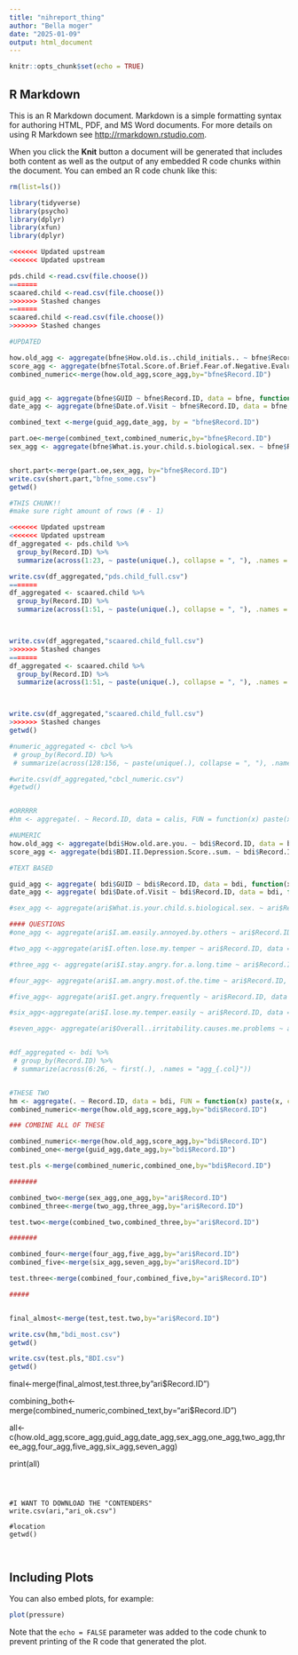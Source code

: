 ```yaml
---
title: "nihreport_thing"
author: "Bella moger"
date: "2025-01-09"
output: html_document
---
```


```r
knitr::opts_chunk$set(echo = TRUE)
```

## R Markdown

This is an R Markdown document. Markdown is a simple formatting syntax for authoring HTML, PDF, and MS Word documents. For more details on using R Markdown see <http://rmarkdown.rstudio.com>.

When you click the **Knit** button a document will be generated that includes both content as well as the output of any embedded R code chunks within the document. You can embed an R code chunk like this:

```r

rm(list=ls())

library(tidyverse)
library(psycho)
library(dplyr)
library(xfun)
library(dplyr)

<<<<<<< Updated upstream
<<<<<<< Updated upstream

pds.child <-read.csv(file.choose())
=======
scaared.child <-read.csv(file.choose())
>>>>>>> Stashed changes
=======
scaared.child <-read.csv(file.choose())
>>>>>>> Stashed changes

```



```r

#UPDATED

how.old_agg <- aggregate(bfne$How.old.is..child_initials.. ~ bfne$Record.ID, data = bfne, sum)
score_agg <- aggregate(bfne$Total.Score.of.Brief.Fear.of.Negative.Evaluation ~ bfne$Record.ID, data = bfne, sum)
combined_numeric<-merge(how.old_agg,score_agg,by="bfne$Record.ID")


guid_agg <- aggregate(bfne$GUID ~ bfne$Record.ID, data = bfne, function(x) paste(x, collapse = ","))
date_agg <- aggregate(bfne$Date.of.Visit ~ bfne$Record.ID, data = bfne, function(x) paste(x, collapse = ","))

combined_text <-merge(guid_agg,date_agg, by = "bfne$Record.ID")

part.oe<-merge(combined_text,combined_numeric,by="bfne$Record.ID")
sex_agg <- aggregate(bfne$What.is.your.child.s.biological.sex. ~ bfne$Record.ID, data = bfne, function(x) paste(x, collapse = ","))


short.part<-merge(part.oe,sex_agg, by="bfne$Record.ID")
write.csv(short.part,"bfne_some.csv")
getwd()

```

```r

#THIS CHUNK!!
#make sure right amount of rows (# - 1)

<<<<<<< Updated upstream
<<<<<<< Updated upstream
df_aggregated <- pds.child %>%
  group_by(Record.ID) %>%
  summarize(across(1:23, ~ paste(unique(.), collapse = ", "), .names = "agg_{.col}"))

write.csv(df_aggregated,"pds.child_full.csv")
=======
df_aggregated <- scaared.child %>%
  group_by(Record.ID) %>%
  summarize(across(1:51, ~ paste(unique(.), collapse = ", "), .names = "agg_{.col}"))



write.csv(df_aggregated,"scaared.child_full.csv")
>>>>>>> Stashed changes
=======
df_aggregated <- scaared.child %>%
  group_by(Record.ID) %>%
  summarize(across(1:51, ~ paste(unique(.), collapse = ", "), .names = "agg_{.col}"))



write.csv(df_aggregated,"scaared.child_full.csv")
>>>>>>> Stashed changes
getwd()

#numeric_aggregated <- cbcl %>%
 # group_by(Record.ID) %>%
 # summarize(across(128:156, ~ paste(unique(.), collapse = ", "), .names = "agg_{.col}"))

#write.csv(df_aggregated,"cbcl_numeric.csv")
#getwd()


#ORRRRR
#hm <- aggregate(. ~ Record.ID, data = calis, FUN = function(x) paste(x, collapse = ", "))


```





```r
#NUMERIC
how.old_agg <- aggregate(bdi$How.old.are.you. ~ bdi$Record.ID, data = bdi, sum)
score_agg <- aggregate(bdi$BDI.II.Depression.Score..sum. ~ bdi$Record.ID, data = bdi, sum)

```


```r
#TEXT BASED

guid_agg <- aggregate( bdi$GUID ~ bdi$Record.ID, data = bdi, function(x) paste(x, collapse = ","))
date_agg <- aggregate( bdi$Date.of.Visit ~ bdi$Record.ID, data = bdi, function(x) paste(x, collapse = ","))

#sex_agg <- aggregate(ari$What.is.your.child.s.biological.sex. ~ ari$Record.ID, data = ari, function(x) paste(x, collapse = ","))
```


```r

#### QUESTIONS
#one_agg <- aggregate(ari$I.am.easily.annoyed.by.others ~ ari$Record.ID, data = ari, function(x) paste(x, collapse = ","))

#two_agg <-aggregate(ari$I.often.lose.my.temper ~ ari$Record.ID, data = ari, function(x) paste(x, collapse = ","))

#three_agg <- aggregate(ari$I.stay.angry.for.a.long.time ~ ari$Record.ID, data = ari, function(x) paste(x, collapse = ","))

#four_agg<- aggregate(ari$I.am.angry.most.of.the.time ~ ari$Record.ID, data = ari, function(x) paste(x, collapse = ","))

#five_agg<- aggregate(ari$I.get.angry.frequently ~ ari$Record.ID, data = ari, function(x) paste(x, collapse = ","))

#six_agg<-aggregate(ari$I.lose.my.temper.easily ~ ari$Record.ID, data = ari, function(x) paste(x, collapse = ","))

#seven_agg<- aggregate(ari$Overall..irritability.causes.me.problems ~ ari$Record.ID, data = ari, function(x) paste(x, collapse = ","))


#df_aggregated <- bdi %>%
 # group_by(Record.ID) %>%
 # summarize(across(6:26, ~ first(.), .names = "agg_{.col}"))


#THESE TWO
hm <- aggregate(. ~ Record.ID, data = bdi, FUN = function(x) paste(x, collapse = ", "))
combined_numeric<-merge(how.old_agg,score_agg,by="bdi$Record.ID")


```


```r
### COMBINE ALL OF THESE

combined_numeric<-merge(how.old_agg,score_agg,by="bdi$Record.ID")
combined_one<-merge(guid_agg,date_agg,by="bdi$Record.ID")

test.pls <-merge(combined_numeric,combined_one,by="bdi$Record.ID")

#######

combined_two<-merge(sex_agg,one_agg,by="ari$Record.ID")
combined_three<-merge(two_agg,three_agg,by="ari$Record.ID")

test.two<-merge(combined_two,combined_three,by="ari$Record.ID")

#######

combined_four<-merge(four_agg,five_agg,by="ari$Record.ID")
combined_five<-merge(six_agg,seven_agg,by="ari$Record.ID")

test.three<-merge(combined_four,combined_five,by="ari$Record.ID")

#####


final_almost<-merge(test,test.two,by="ari$Record.ID")

```

```r

write.csv(hm,"bdi_most.csv")
getwd()

```

```r

write.csv(test.pls,"BDI.csv")
getwd()

```


final<-merge(final_almost,test.three,by"ari$Record.ID")


combining_both<-merge(combined_numeric,combined_text,by="ari$Record.ID")


  
all<-
  c(how.old_agg,score_agg,guid_agg,date_agg,sex_agg,one_agg,two_agg,three_agg,four_agg,five_agg,six_agg,seven_agg)


print(all)

```



#I WANT TO DOWNLOAD THE "CONTENDERS"
write.csv(ari,"ari_ok.csv")

#location
getwd()



```

## Including Plots

You can also embed plots, for example:

```r
plot(pressure)
```

Note that the `echo = FALSE` parameter was added to the code chunk to prevent printing of the R code that generated the plot.

